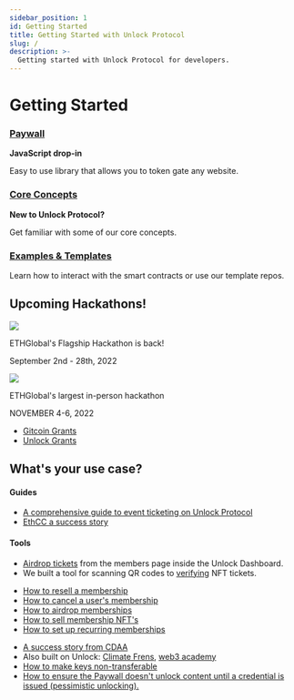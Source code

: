 ```yaml
---
sidebar_position: 1
id: Getting Started
title: Getting Started with Unlock Protocol
slug: /
description: >-
  Getting started with Unlock Protocol for developers.
---
```



# Getting Started

<div className="container getting-started">
  <div className="row">
    <div className="col col--12"></div>
  </div>
  <div className="row">
    <div className="col col--4">
      <a href="../tools/paywall/"><h3>Paywall</h3></a>
      <p><strong>JavaScript drop-in</strong></p>
      <p>Easy to use library that allows you to token gate any website.</p>
    </div>
    <div className="col col--4">
      <a href="../basics/new-to-unlock/deploying-a-lock/"><h3>Core Concepts</h3></a>
      <p><strong>New to Unlock Protocol?</strong></p>
      <p>Get familiar with some of our core concepts.</p>
    </div>
    <div className="col col--4">
      <a href="../tutorials/"><h3>Examples & Templates</h3></a>
      <p>Learn how to interact with the smart contracts or use our template repos.</p>
    </div>
  </div>
  <div className="row">
    <div class="col col--12">
      <h2>Upcoming Hackathons!</h2>
    </div>
  </div>
  <div className="row">
    <div className="col col--6">
      <div className="container">
        <div className="row">
          <div className="col col--12">
            <img className="hackathon" src="../img/getting-started/hackathons/ethonline-logo.svg" />
          </div>
        </div>
        <div className="row">
          <div className="col col--2"></div>
          <div className="col col--10">
            <p>ETHGlobal's Flagship Hackathon is back!</p>
            <p>September 2nd - 28th, 2022</p>
          </div>
        </div>
      </div>
    </div>
    <div className="col col--6">
      <div className="container">
        <div className="row">
          <div className="col col--12">
            <img className="hackathon" src="../img/getting-started/hackathons/ethsanfrancisco-logomark.png" />
          </div>
        </div>
        <div className="row">
          <div className="col col--2"></div>
          <div className="col col--10">
            <p>ETHGlobal's largest in-person hackathon</p>
            <p>NOVEMBER 4-6, 2022</p>
          </div>
        </div>
      </div>
    </div>
  </div>
  <div className="row">
    <div className="col col--12">
      <Admonition type="info" icon="💸" title="Grants">
          <ul>
            <li>
              <a href="https://unlock-protocol.com/guides/gitcoin-grants/">Gitcoin Grants</a>
            </li>
            <li>
              <a href="../governance/grants-bounties-and-matchings/">Unlock Grants</a>
            </li>
          </ul>
      </Admonition>
    </div>
  </div>
  <div className="row">
    <div className="col col--12">
      <h2>What's your use case?</h2>
    </div>
  </div>
  <div className="row">
    <div className="col col--12">
        <Tabs>
          <TabItem value="ticketing" label="Ticketing" default>
            <h4>Guides</h4>
            <ul>
              <li>
                <a href="https://unlock-protocol.com/guides/how-to-sell-nft-tickets-for-an-event/">
                A comprehensive guide to event ticketing on Unlock Protocol</a>
              </li>
              <li>
                <a href="https://unlock-protocol.com/blog/ethcc5-2022-ticketing">EthCC a success story</a>
              </li>
            </ul>
            <h4>Tools</h4>
            <ul>
              <li><a href="https://app.unlock-protocol.com/members">
              Airdrop tickets</a> from the members page inside the Unlock Dashboard.</li>
              <li>We built a tool for scanning QR codes to <a href="https://app.unlock-protocol.com/verification">
              verifying</a> NFT tickets.</li>
            </ul>
          </TabItem>
          <TabItem value="memberships" label="Memberships & Subscriptions">
            <ul>
              <li>
                <a href="https://unlock-protocol.com/guides/how-to-resell-a-membership/">
                How to resell a membership</a>
              </li>
              <li>
                <a href="https://unlock-protocol.com/guides/how-to-cancel-a-users-membership/">
                How to cancel a user's membership</a>
              </li>
              <li>
                <a href="https://unlock-protocol.com/guides/how-to-airdrop-memberships/">
                How to airdrop memberships</a>
              </li>
              <li>
                <a href="https://unlock-protocol.com/guides/how-to-sell-membership-nfts/">
                How to sell membership NFT's
                </a>
              </li>
              <li>
                <a href="https://unlock-protocol.com/guides/recurring-memberships/">
                How to set up recurring memberships</a>
              </li>
            </ul>
          </TabItem>
          <TabItem value="credentials" label="Credentials">
            <ul>
              <li><a href="https://unlock-protocol.com/blog/cdaa-unlock-case-study">
              A success story from CDAA</a></li>
              <li>Also built on Unlock: <a href="https://www.joinclimatefriends.com/">Climate Frens</a>,
              <a href="https://w3academy.io/courses/rabbit-hole/"> web3 academy</a></li>
              <li><a href="https://unlock-protocol.com/guides/how-to-make-keys-non-transferrable">
              How to make keys non-transferable</a></li>
              <li><a href="../tools/paywall/advanced-paywall-configuration">
              How to ensure the Paywall doesn't unlock content until a credential is issued (pessimistic unlocking).</a>
              </li>
            </ul>
          </TabItem>
        </Tabs>
    </div>
  </div>
</div>
